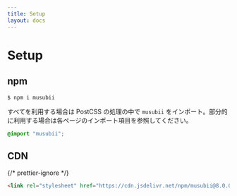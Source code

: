 ```yaml
---
title: Setup
layout: docs
---
```


# Setup

## npm

```sh
$ npm i musubii
```

すべてを利用する場合は PostCSS の処理の中で `musubii` をインポート。部分的に利用する場合は各ページのインポート項目を参照してください。

```css
@import "musubii";
```

## CDN

{/* prettier-ignore */}
```html
<link rel="stylesheet" href="https://cdn.jsdelivr.net/npm/musubii@8.0.0/dist/musubii.css" />
```
